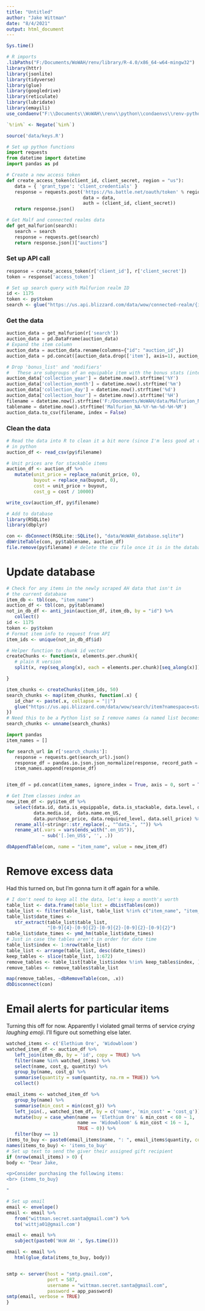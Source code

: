 ```yaml
---
title: "Untitled"
author: "Jake Wittman"
date: "8/4/2021"
output: html_document
---
```

```r
Sys.time()

# R imports
.libPaths("F:/Documents/WoWAH/renv/library/R-4.0/x86_64-w64-mingw32")
library(httr)
library(jsonlite)
library(tidyverse)
library(glue)
library(googledrive)
library(reticulate)
library(lubridate)
library(emayili)
use_condaenv("F:\\Documents\\WoWAH\\renv\\python\\condaenvs\\renv-python\\python.exe")

`%!in%` <- Negate(`%in%`)

source('data/keys.R')

```

```python
# Set up python functions
import requests
from datetime import datetime
import pandas as pd

# Create a new access token
def create_access_token(client_id, client_secret, region = "us"):
   data = { 'grant_type': 'client_credentials' }
   response = requests.post('https://%s.battle.net/oauth/token' % region,
                            data = data,
                            auth = (client_id, client_secret))
   return response.json()

# Get Malf and connected realms data
def get_malfurion(search):
   search = search
   response = requests.get(search)
   return response.json()["auctions"]
```

### Set up API call

```python
response = create_access_token(r['client_id'], r['client_secret'])
token = response['access_token']
```

```r
# Set up search query with Malfurion realm ID
id <- 1175
token <- py$token
search <- glue("https://us.api.blizzard.com/data/wow/connected-realm/{id}/auctions?namespace=dynamic-us&locale=en_US&access_token={token}")
```

### Get the data

```python
auction_data = get_malfurion(r['search'])
auction_data = pd.DataFrame(auction_data)
# Expand the item column
auction_data = auction_data.rename(columns={"id": "auction_id",})
auction_data = pd.concat([auction_data.drop(['item'], axis=1), auction_data['item'].apply(pd.Series)], axis=1)

# Drop 'bonus_list' and 'modifiers' 
#   These are subgroups of an equipable item with the bonus stats (intellect agility, strength, etc)
auction_data['collection_year'] = datetime.now().strftime('%Y')
auction_data['collection_month'] = datetime.now().strftime('%m')
auction_data['collection_day'] = datetime.now().strftime('%d')
auction_data['collection_hour'] = datetime.now().strftime('%H')
filename = datetime.now().strftime('F:/Documents/WoWAH/data/Malfurion_NA-%Y-%m-%d-%H-%M.csv')
tablename = datetime.now().strftime('Malfurion_NA-%Y-%m-%d-%H-%M')
auction_data.to_csv(filename, index = False)
```

### Clean the data
 
```r
# Read the data into R to clean it a bit more (since I'm less good at cleaning)
# in python
auction_df <- read_csv(py$filename)

# Unit prices are for stackable items 
auction_df <- auction_df %>% 
   mutate(unit_price = replace_na(unit_price, 0),
          buyout = replace_na(buyout, 0),
          cost = unit_price + buyout,
          cost_g = cost / 10000)

write_csv(auction_df, py$filename)

# Add to database
library(RSQLite)
library(dbplyr)

con <- dbConnect(RSQLite::SQLite(), "data/WoWAH_database.sqlite")
dbWriteTable(con, py$tablename, auction_df)
file.remove(py$filename) # delete the csv file once it is in the database.
```

# Update database

```r
# Check for any items in the newly scraped AH data that isn't in
# the current database
item_db <- tbl(con, "item_name")
auction_df <- tbl(con, py$tablename)
not_in_db_df <- anti_join(auction_df, item_db, by = "id") %>% 
   collect()
id <- 1175
token <- py$token
# Format item info to request from API
item_ids <- unique(not_in_db_df$id)

# Helper function to chunk id vector
createChunks <- function(x, elements.per.chunk){
   # plain R version
   split(x, rep(seq_along(x), each = elements.per.chunk)[seq_along(x)])

}

item_chunks <- createChunks(item_ids, 50)
search_chunks <- map(item_chunks, function(.x) {
   id_char <- paste(.x, collapse = "||")
   glue("https://us.api.blizzard.com/data/wow/search/item?namespace=static-us&locale=en_US&orderby=id&&_pageSize=1000&id={id_char}&_&access_token={token}")
})
# Need this to be a Python list so I remove names (a named list becomes a python dict)
search_chunks <- unname(search_chunks)
```


```python
import pandas
item_names = []

for search_url in r['search_chunks']:
   response = requests.get(search_url).json()
   response_df = pandas.io.json.json_normalize(response, record_path = ['results'])
   item_names.append(response_df)


item_df = pd.concat(item_names, ignore_index = True, axis = 0, sort = True)

```

```r
# Get Item classes index an
new_item_df <- py$item_df %>% 
   select(data.id, data.is_equippable, data.is_stackable, data.level, data.max_count,
          data.media.id,  data.name.en_US,
          data.purchase_price, data.required_level, data.sell_price) %>% 
   rename_all(~stringr::str_replace(., "^data.", "")) %>% 
   rename_at(.vars = vars(ends_with(".en_US")),
             ~ sub('[.]en_US$', '', .))

dbAppendTable(con, name = "item_name", value = new_item_df)
```

# Remove excess data

Had this turned on, but I'm gonna turn it off again for a while.

```r
# I don't need to keep all the data, let's keep a month's worth
table_list <- data.frame(table_list = dbListTables(con))
table_list <- filter(table_list, table_list %!in% c("item_name", "item_db"))
table_list$date_times <-
   str_extract(table_list$table_list,
               "[0-9]{4}-[0-9]{2}-[0-9]{2}-[0-9]{2}-[0-9]{2}")
table_list$date_times <- ymd_hm(table_list$date_times)
# Just in case the tables aren't in order for date time
table_list$index <- 1:nrow(table_list)
table_list <- arrange(table_list, desc(date_times))
keep_tables <- slice(table_list, 1:672)
remove_tables <- table_list[table_list$index %!in% keep_tables$index, ]
remove_tables <- remove_tables$table_list

map(remove_tables, ~dbRemoveTable(con, .x))
dbDisconnect(con)

```

# Email alerts for particular items

Turning this off for now. Apparently I violated gmail terms of service *crying laughing emoji*. I'll figure out something else later.

```r
watched_items <- c('Elethium Ore', 'Widowbloom')
watched_item_df <- auction_df %>% 
   left_join(item_db, by = 'id', copy = TRUE) %>% 
   filter(name %in% watched_items) %>% 
   select(name, cost_g, quantity) %>% 
   group_by(name, cost_g) %>% 
   summarise(quantity = sum(quantity, na.rm = TRUE)) %>% 
   collect()

email_items <- watched_item_df %>% 
   group_by(name) %>% 
   summarise(min_cost = min(cost_g)) %>%
   left_join(., watched_item_df, by = c('name', 'min_cost' = 'cost_g')) %>% 
   mutate(buy = case_when(name == 'Elethium Ore' & min_cost < 60 ~ 1,
                          name == 'Widowbloom' & min_cost < 16 ~ 1,
                          TRUE ~ 0)) %>% 
   filter(buy == 1)
items_to_buy <- paste0(email_items$name, ": ", email_items$quantity, collapse = ", ")
names(items_to_buy) <- 'items_to_buy'
# Set up text to send the giver their assigned gift recipient
if (nrow(email_items) > 0) {
body <- "Dear Jake,

<p>Consider purchasing the following items:
<br> {items_to_buy}

"

# Set up email
email <- envelope()
email <- email %>% 
   from("wittman.secret.santa@gmail.com") %>% 
   to('wittja01@gmail.com')

email <- email %>% 
   subject(paste0('WoW AH ', Sys.time()))

email <- email %>% 
   html(glue_data(items_to_buy, body))


smtp <- server(host = "smtp.gmail.com",
               port = 587,
               username = "wittman.secret.santa@gmail.com",
               password = app_password)
smtp(email, verbose = TRUE)
}
```

